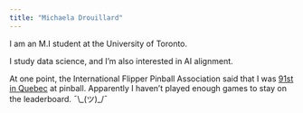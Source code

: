 ```yaml
---
title: "Michaela Drouillard"
---
```


I am an M.I student at the University of Toronto.

I study data science, and I'm also interested in AI alignment.

At one point, the International Flipper Pinball Association said that I was [91st in Quebec](https://www.ifpapinball.com/tournaments/view.php?t=18466) at pinball. Apparently I haven't played enough games to stay on the leaderboard. ¯\\\_(ツ)\_/¯
